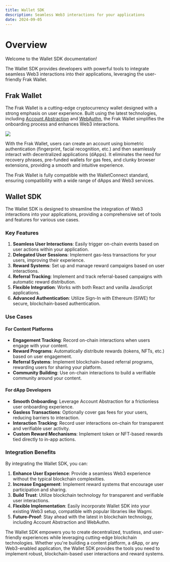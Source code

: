 ```yaml
---
title: Wallet SDK
description: Seamless Web3 interactions for your applications
date: 2024-09-05
---
```


# Overview

Welcome to the Wallet SDK documentation!

The Wallet SDK provides developers with powerful tools to integrate seamless Web3 interactions into their applications, leveraging the user-friendly Frak Wallet.

## Frak Wallet

The Frak Wallet is a cutting-edge cryptocurrency wallet designed with a strong emphasis on user experience. Built using the latest technologies, including [Account Abstraction](https://eips.ethereum.org/EIPS/eip-4337) and [WebAuthn](https://w3c.github.io/webauthn/), the Frak Wallet simplifies the onboarding process and enhances Web3 interactions.

![](/img/wallet/wallet-on-phone.webp)

With the Frak Wallet, users can create an account using biometric authentication (fingerprint, facial recognition, etc.) and then seamlessly interact with decentralized applications (dApps). It eliminates the need for recovery phrases, pre-funded wallets for gas fees, and clunky browser extensions, providing a smooth and intuitive experience.

The Frak Wallet is fully compatible with the WalletConnect standard, ensuring compatibility with a wide range of dApps and Web3 services.

## Wallet SDK

The Wallet SDK is designed to streamline the integration of Web3 interactions into your applications, providing a comprehensive set of tools and features for various use cases.

### Key Features

1. **Seamless User Interactions**: Easily trigger on-chain events based on user actions within your application.
2. **Delegated User Sessions**: Implement gas-less transactions for your users, improving their experience.
3. **Reward Systems**: Set up and manage reward campaigns based on user interactions.
4. **Referral Tracking**: Implement and track referral-based campaigns with automatic reward distribution.
5. **Flexible Integration**: Works with both React and vanilla JavaScript applications.
6. **Advanced Authentication**: Utilize Sign-In with Ethereum (SIWE) for secure, blockchain-based authentication.

### Use Cases

#### For Content Platforms

- **Engagement Tracking**: Record on-chain interactions when users engage with your content.
- **Reward Programs**: Automatically distribute rewards (tokens, NFTs, etc.) based on user engagement.
- **Referral Systems**: Implement blockchain-based referral programs, rewarding users for sharing your platform.
- **Community Building**: Use on-chain interactions to build a verifiable community around your content.

#### For dApp Developers

- **Smooth Onboarding**: Leverage Account Abstraction for a frictionless user onboarding experience.
- **Gasless Transactions**: Optionally cover gas fees for your users, reducing barriers to interaction.
- **Interaction Tracking**: Record user interactions on-chain for transparent and verifiable user activity.
- **Custom Reward Mechanisms**: Implement token or NFT-based rewards tied directly to in-app actions.

### Integration Benefits

By integrating the Wallet SDK, you can:

1. **Enhance User Experience**: Provide a seamless Web3 experience without the typical blockchain complexities.
2. **Increase Engagement**: Implement reward systems that encourage user participation and sharing.
3. **Build Trust**: Utilize blockchain technology for transparent and verifiable user interactions.
4. **Flexible Implementation**: Easily incorporate Wallet SDK into your existing Web3 setup, compatible with popular libraries like Wagmi.
5. **Future-Proof**: Stay ahead with the latest in blockchain technology, including Account Abstraction and WebAuthn.

The Wallet SDK empowers you to create decentralized, trustless, and user-friendly experiences while leveraging cutting-edge blockchain technologies. Whether you're building a content platform, a dApp, or any Web3-enabled application, the Wallet SDK provides the tools you need to implement robust, blockchain-based user interactions and reward systems.